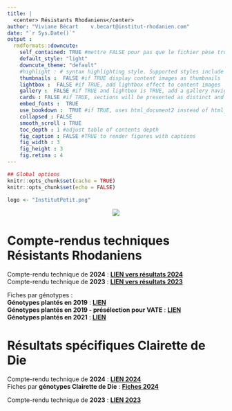 ```yaml
---
title: |
  <center> Résistants Rhodaniens</center>
author: "Viviane Bécart    v.becart@institut-rhodanien.com"
date: "`r Sys.Date()`"
output :
  rmdformats::downcute:
    self_contained: TRUE #mettre FALSE pour pas que le fichier pèse trois tonnes
    default_style: "light"
    downcute_theme: "default"
    #highlight : # syntax highlighting style. Supported styles include "default", "tango", "pygments", "kate", "monochrome", "espresso", "zenburn", "haddock", and "textmate". Pass NULL to prevent syntax highlighting.
    thumbnails :  FALSE #if TRUE display content images as thumbnails
    lightbox :  FALSE #if TRUE, add lightbox effect to content images
    gallery :  FALSE #if TRUE and lightbox is TRUE, add a gallery navigation between images in lightbox display
    cards : FALSE #if TRUE, sections will be presented as distinct and animated cards
    embed_fonts :  TRUE
    use_bookdown :  TRUE #if TRUE, uses html_document2 instead of html_document, thus providing numbered sections and cross references
    collapsed : FALSE
    smooth_scroll : TRUE
    toc_depth : 1 #adjust table of contents depth
    fig_caption : FALSE #TRUE to render figures with captions
    fig_width : 3
    fig_height : 3
    fig.retina : 4
---
```

```r
## Global options
knitr::opts_chunk$set(cache = TRUE)
knitr::opts_chunk$set(echo = FALSE)
```
```r
logo <- "InstitutPetit.png"
```
<center>![](`r logo`)</center> 
# Compte-rendus techniques Résistants Rhodaniens {.unnumbered}
  
Compte-rendu technique de **2024** : [**LIEN vers résultats 2024 **](https://institut-rhodanien.github.io/ResistantsRhodaniens/ResistantsRhodaniens2024.html)  
Compte-rendu technique de **2023** : [**LIEN vers résultats 2023 **](https://institut-rhodanien.github.io/ResistantsRhodaniens/ResistantsRhodaniens2023.html)  
  
Fiches par génotypes :  
**Génotypes plantés en 2019** : [**LIEN**](https://institut-rhodanien.github.io/ResistantsRhodaniens/FichesRR/ResistantsRhodaniensP2019-Fiches_2024.html)  
**Génotypes plantés en 2019 - présélection pour VATE** : [**LIEN**](https://institut-rhodanien.github.io/ResistantsRhodaniens/FichesRR/ResistantsRhodaniensP2019_shortlist-Fiches_2024.html)    
**Génotypes plantés en 2021** : [**LIEN**](https://institut-rhodanien.github.io/ResistantsRhodaniens/FichesRR/ResistantsRhodaniensP2021-Fiches_2024.html)   

# Résultats spécifiques Clairette de Die  {.unnumbered}
Compte-rendu technique de **2024** : [**LIEN 2024**](https://institut-rhodanien.github.io/ResistantsRhodaniens/ClairetteDeDie/ResistantsClairetteDeDie2024.html)  
Fiches par **génotypes Clairette de Die** :  [**Fiches 2024**](https://institut-rhodanien.github.io/ResistantsRhodaniens/FichesRR/ResistantsClairetteDeDie-Fiches_2024.html)  

Compte-rendu technique de **2023** : [**LIEN 2023**](https://institut-rhodanien.github.io/ResistantsRhodaniens/ClairetteDeDie/ResistantsClairetteDeDie-2023.html)



  

\newpage


